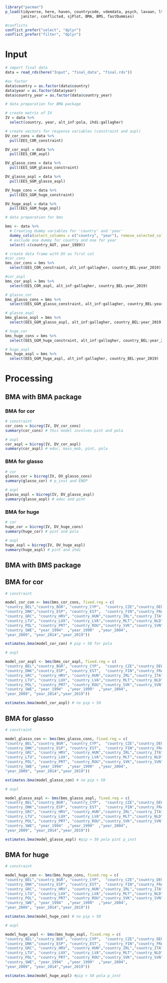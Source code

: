 
```r
library("pacman")
p_load(tidyverse, here, haven, countrycode, vdemdata, psych, lavaan, ltm,
       janitor, conflicted, sjPlot, BMA, BMS, fastDummies)

#conflicts
conflict_prefer("select", "dplyr")
conflict_prefer("filter", "dplyr")
```

# Input

```r
# import final data
data = read_rds(here("Input", "final_data", "final.rds"))

#as factor
data$country = as.factor(data$country)
data$year = as.factor(data$year)
data$country_year = as.factor(data$country_year)
```


```r
# data preparation for BMA package

# create matrix of IV
IV = data %>% 
  select(country, year, alt_inf:pola, ihdi:gallagher)

# create vectors for response variables (constraint and aspl)
DV_cor_cons = data %>% 
  pull(EES_COR_constraint) 

DV_cor_aspl = data %>% 
  pull(EES_COR_aspl)

DV_glasso_cons = data %>% 
  pull(EES_GGM_glasso_constraint)

DV_glasso_aspl = data %>% 
  pull(EES_GGM_glasso_aspl)

DV_huge_cons = data %>% 
  pull(EES_GGM_huge_constraint)

DV_huge_aspl = data %>% 
  pull(EES_GGM_huge_aspl)
```

```r
# data preparation for bms 

bms <- data %>%
  # Creating dummy variables for 'country' and 'year'
  dummy_cols(select_columns = c("country", "year"), remove_selected_columns = T) %>% 
  # exclude one dummy for country and one for year
  select(-c(country_AUT, year_1989))

# create data frame with DV as first col
#cor_cons
bms_cor_cons = bms %>% 
  select(EES_COR_constraint, alt_inf:gallagher, country_BEL:year_2019)

#cor_aspl
bms_cor_aspl = bms %>% 
  select(EES_COR_aspl, alt_inf:gallagher, country_BEL:year_2019)

# glasso_cor
bms_glasso_cons = bms %>% 
  select(EES_GGM_glasso_constraint, alt_inf:gallagher, country_BEL:year_2019)

# glasso_aspl
bms_glasso_aspl = bms %>% 
  select(EES_GGM_glasso_aspl, alt_inf:gallagher, country_BEL:year_2019)

# huge_cor
bms_huge_cons = bms %>% 
  select(EES_GGM_huge_constraint, alt_inf:gallagher, country_BEL:year_2019)

# huge_aspl
bms_huge_aspl = bms %>% 
  select(EES_GGM_huge_aspl, alt_inf:gallagher, country_BEL:year_2019)
```

# Processing

## BMA with BMA package

### BMA for cor

```r
# constraint
cor_cons = bicreg(IV, DV_cor_cons)
summary(cor_cons) # this model involves pint and pola 
```

```r
# aspl
cor_aspl = bicreg(IV, DV_cor_aspl)
summary(cor_aspl) # educ, mass_mob, pint, pola
```

### BMA for glasso

```r
# cor
glasso_cor = bicreg(IV, DV_glasso_cons)
summary(glasso_cor) # p_inst and ENEP
```

```r
# aspl
glasso_aspl = bicreg(IV, DV_glasso_aspl)
summary(glasso_aspl) # educ and pint
```

### BMA for huge

```r
# cor 
huge_cor = bicreg(IV, DV_huge_cons)
summary(huge_cor) # pint and pola
```

```r
# aspl 
huge_aspl = bicreg(IV, DV_huge_aspl)
summary(huge_aspl) # pint and ihdi
```

## BMA with BMS package

## BMA for cor

```r
# constraint

model_cor_con <- bms(bms_cor_cons, fixed.reg = c(
"country_BEL","country_BGR", "country_CYP",  "country_CZE","country_DEU",
"country_DNK","country_ESP", "country_EST",  "country_FIN","country_FRA","country_GBR",
"country_GRC", "country_HRV", "country_HUN","country_IRL","country_ITA",
"country_LTU", "country_LUX", "country_LVA","country_MLT","country_NLD",
"country_POL", "country_PRT", "country_ROU","country_SVK","country_SVN",
"country_SWE", "year_1994"  ,"year_1999"  ,"year_2004",
"year_2009", "year_2014","year_2019"))

estimates.bma(model_cor_con) # pip > 50 for pola
```

```r
# aspl

model_cor_aspl <- bms(bms_cor_aspl, fixed.reg = c(
"country_BEL","country_BGR", "country_CYP",  "country_CZE","country_DEU",
"country_DNK","country_ESP", "country_EST",  "country_FIN","country_FRA","country_GBR",
"country_GRC", "country_HRV", "country_HUN","country_IRL","country_ITA",
"country_LTU", "country_LUX", "country_LVA","country_MLT","country_NLD",
"country_POL", "country_PRT", "country_ROU","country_SVK","country_SVN",
"country_SWE", "year_1994"  ,"year_1999"  ,"year_2004",
"year_2009", "year_2014","year_2019"))

estimates.bma(model_cor_aspl) # no pip > 50 
```

## BMA for glasso

```r
# constraint

model_glasso_con <- bms(bms_glasso_cons, fixed.reg = c(
"country_BEL","country_BGR", "country_CYP",  "country_CZE","country_DEU",
"country_DNK","country_ESP", "country_EST",  "country_FIN","country_FRA","country_GBR",
"country_GRC", "country_HRV", "country_HUN","country_IRL","country_ITA",
"country_LTU", "country_LUX", "country_LVA","country_MLT","country_NLD",
"country_POL", "country_PRT", "country_ROU","country_SVK","country_SVN",
"country_SWE", "year_1994"  ,"year_1999"  ,"year_2004",
"year_2009", "year_2014","year_2019"))

estimates.bma(model_glasso_con) # no pip > 50 
```

```r
# aspl

model_glasso_aspl <- bms(bms_glasso_aspl, fixed.reg = c(
"country_BEL","country_BGR", "country_CYP",  "country_CZE","country_DEU",
"country_DNK","country_ESP", "country_EST",  "country_FIN","country_FRA","country_GBR",
"country_GRC", "country_HRV", "country_HUN","country_IRL","country_ITA",
"country_LTU", "country_LUX", "country_LVA","country_MLT","country_NLD",
"country_POL", "country_PRT", "country_ROU","country_SVK","country_SVN",
"country_SWE", "year_1994"  ,"year_1999"  ,"year_2004",
"year_2009", "year_2014","year_2019"))

estimates.bma(model_glasso_aspl) #pip > 50 pola pint p_inst
```

## BMA for huge

```r
# constraint

model_huge_con <- bms(bms_huge_cons, fixed.reg = c(
"country_BEL","country_BGR", "country_CYP",  "country_CZE","country_DEU",
"country_DNK","country_ESP", "country_EST",  "country_FIN","country_FRA","country_GBR",
"country_GRC", "country_HRV", "country_HUN","country_IRL","country_ITA",
"country_LTU", "country_LUX", "country_LVA","country_MLT","country_NLD",
"country_POL", "country_PRT", "country_ROU","country_SVK","country_SVN",
"country_SWE", "year_1994"  ,"year_1999"  ,"year_2004",
"year_2009", "year_2014","year_2019"))

estimates.bma(model_huge_con) # no pip > 50 
```

```r
# aspl

model_huge_aspl <- bms(bms_huge_aspl, fixed.reg = c(
"country_BEL","country_BGR", "country_CYP",  "country_CZE","country_DEU",
"country_DNK","country_ESP", "country_EST",  "country_FIN","country_FRA","country_GBR",
"country_GRC", "country_HRV", "country_HUN","country_IRL","country_ITA",
"country_LTU", "country_LUX", "country_LVA","country_MLT","country_NLD",
"country_POL", "country_PRT", "country_ROU","country_SVK","country_SVN",
"country_SWE", "year_1994"  ,"year_1999"  ,"year_2004",
"year_2009", "year_2014","year_2019"))

estimates.bma(model_huge_aspl) #pip > 50 pola p_inst
```


